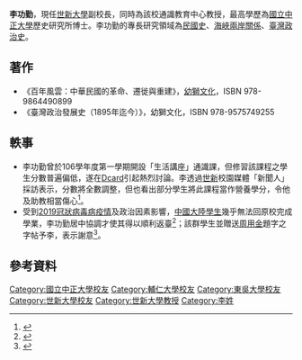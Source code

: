 {{Infobox_Person
| name           = 李功勤
| image name     = 
| width          = 
| caption        = 
| job            = [[世新大學|世新大學]]副校長
| job2           = 
* [[世新大學|世新大學]]通識教育中心 教授
* [[世新大學|世新大學]]兩岸事務處 處長
| period         = 
| birthname      = 
| other_names    = 
| foreign_names  = 
| english_names  = Fedrick Kung-Chin Lee
| sex            = 男
| date of birth  = 
| place of birth = 
| date of death  = 
| place of death = 
| nationality    = {{ROC}}
| residence      = {{ROC-TW}}
| languages      = 
| height         = 
| weight         = 
| party          = {{Nonp}}
| religion       = 
| spouse         = 
| parents        = 
| relatives      = 
| educate        = 
* [[世新大學|世界新聞專科學校]]編輯採訪科
* [[東吳大學|東吳大學]]歷史學系 學士
* [[輔仁大學|輔仁大學]]歷史研究所 碩士
* [[國立中正大學|國立中正大學]]歷史研究所 博士
| past           = 
* [[世新大學|世新大學]]人文社會學院 院長
* [[世新大學|世新大學]]通識教育中心 主任
| work           = 
| award          =
}}

'''李功勤'''，現任[[世新大學|世新大學]]副校長，同時為該校通識教育中心教授，最高學歷為[[國立中正大學|國立中正大學]]歷史研究所博士。李功勤的專長研究領域為[[中華民國歷史|民國史]]、[[海峽兩岸關係|海峽兩岸關係]]、[[臺灣政治史|臺灣政治史]]。

== 著作 ==
*《百年風雲：中華民國的革命、遷徙與重建》，[[幼獅文化|幼獅文化]]，ISBN 978-9864490899
*《臺灣政治發展史（1895年迄今）》，幼獅文化，ISBN 978-9575749255

== 軼事 ==
* 李功勤曾於106學年度第一學期開設「生活講座」通識課，但修習該課程之學生分數普遍偏低，遂在[[Dcard|Dcard]]引起熱烈討論。李透過[[世新大學|世新]]校園媒體「新聞人」採訪表示，分數將全數調整，但也看出部分學生將此課程當作營養學分，令他及助教相當傷心<ref>{{cite news|author1=王良博|title=【N校園】通識課《生活講座》評分惹議　李功勤：2月1日將公布調整後新分數|url=http://www.newspeople.com.tw/nshu-180201-01/|accessdate=2021-04-02|work=新聞人|date=2018-02-01|archive-date=2020-01-18|archive-url=https://web.archive.org/web/20200118111327/http://www.newspeople.com.tw/nshu-180201-01/|dead-url=no}}</ref>。
* 受到[[2019冠狀病毒病|2019冠狀病毒病]][[嚴重特殊傳染性肺炎疫情|疫情]]及政治因素影響，[[中華人民共和國|中國大陸]][[中國大陸學生赴臺灣就讀|學生]]幾乎無法回原校完成學業，李功勤居中協調才使其得以順利返臺<ref>{{cite news|author1=李侑珊|title=維護受教權 世新籲讓陸生回台|url=https://www.chinatimes.com/newspapers/20200321000715-260107?chdtv|accessdate=2021-04-02|work=中時新聞網|date=2020-03-21}}</ref>；該群學生並贈送[[周用金|周用金]]題字之字帖予李，表示謝意<ref>{{cite news|author1=李侑珊|title=感念協助返台 陸生贈帖致謝世新副校長李功勤|url=https://www.chinatimes.com/realtimenews/20201222003054-260405?chdtv|accessdate=2021-04-02|work=中時新聞網|date=2020-12-22}}</ref>。

== 參考資料 ==
{{reflist|2}}


[[Category:國立中正大學校友|Category:國立中正大學校友]]
[[Category:輔仁大學校友|Category:輔仁大學校友]]
[[Category:東吳大學校友|Category:東吳大學校友]]
[[Category:世新大學校友|Category:世新大學校友]]
[[Category:世新大學教授|Category:世新大學教授]]
[[Category:李姓|Category:李姓]]